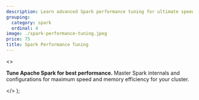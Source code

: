 ```yaml
---
description: Learn advanced Spark performance tuning for ultimate speed. Master Spark internals and configurations to maximize the efficiency of your cluster.
grouping:
  category: spark
  ordinal: 4
image: ./spark-performance-tuning.jpeg
price: 75
title: Spark Performance Tuning
---
```


  <>
    <p>
      <strong>Tune Apache Spark for best performance.</strong> Master Spark
      internals and configurations for maximum speed and memory efficiency for
      your cluster.
    </p>
  </>
);
